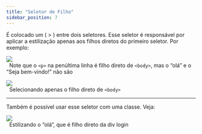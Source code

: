 ```yaml
---
title: "Seletor de Filho"
sidebar_position: 7
---
```


É colocado um ( > ) entre dois seletores. Esse seletor é responsável por aplicar a estilização apenas aos filhos diretos do primeiro seletor. Por exemplo:

![](../assets/image2.png)  
&nbsp;
Note que o `<p>` na penúltima linha é filho direto de `<body>`, mas o “olá” e o “Seja bem-vindo!” não são
&nbsp;

![](../assets/image30.png)  
&nbsp;
Selecionando apenas o filho direto de `<body>`
&nbsp;

---

Também é possível usar esse seletor com uma classe. Veja:

![](../assets/image15.png)  
&nbsp;
Estilizando o “olá”, que é filho direto da div login
&nbsp;
